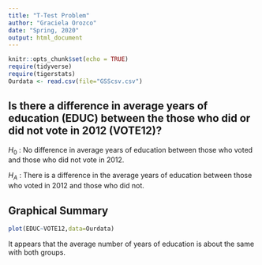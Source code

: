 ```yaml
---
title: "T-Test Problem"
author: "Graciela Orozco"
date: "Spring, 2020"
output: html_document
---
```


```r
knitr::opts_chunk$set(echo = TRUE)
require(tidyverse)
require(tigerstats)
Ourdata <- read.csv(file="GSScsv.csv")
```


## Is there a difference in  average years of education (EDUC) between the those who did or did not vote in 2012 (VOTE12)?

$H_0$ : No difference in average years of education between those who voted and those who did not vote in 2012.  

$H_A$ : There is a difference in the average years of education between those who voted in 2012 and those who did not.  

## Graphical Summary  

```r
plot(EDUC~VOTE12,data=Ourdata)
```

It appears that the average number of years of education is about the same with both groups.
